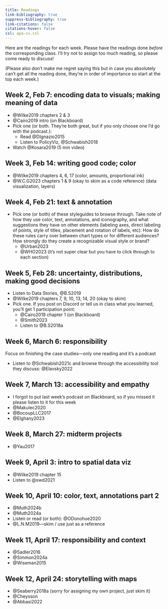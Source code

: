 ```yaml
---
title: Readings
link-bibliography: true
suppress-bibliography: true
link-citations: false
citations-hover: false
csl: apa-cv.csl
---
```


Here are the readings for each week. Please have the readings done _before_ the corresponding class. I'll try not to assign too much reading, so please come ready to discuss! 

(Please also don't make me regret saying this but in case you absolutely can't get all the reading done, they're in order of importance so start at the top each week.)


## Week 2, Feb 7: encoding data to visuals; making meaning of data

* @Wilke2019 chapters 2 & 3
* @Cairo2019 intro (on Blackboard)
* Pick one (or both. They're both great, but if you only choose one I'd go with the podcast.):
  * Read @DIgnazio2015
  * Listen to PolicyViz, @Schwabish2018
* Watch @Kosara2019 (5 min video)

## Week 3, Feb 14: writing good code; color

* @Wilke2019 chapters 4, 6, 17 (color, amounts, proportional ink)
* @W.C.G2023 chapters 1 & 9 (okay to skim as a code reference) (data visualization, layers)

## Week 4, Feb 21: text & annotation

* Pick one (or both) of these styleguides to browse through. Take note of how they use color, text, annotations, and iconography, and what suggestions they have on other elements (labeling axes, direct labeling of points, style of titles, placement and rotation of labels, etc). How do these rules carry over between chart types or for different audiences? How strongly do they create a recognizable visual style or brand?
  * @Urban2023
  * @WHO2023 (it's not super clear but you have to click through to each section)

## Week 5, Feb 28: uncertainty, distributions, making good decisions

* Listen to Data Stories, @B.S2019
* @Wilke2019 chapters 7, 9, 10, 13, 14, 20 (okay to skim)
* Pick one. If you post on Discord or tell us in class what you learned, you'll get 1 participation point:
  * @Cairo2019 chapter 1 (on Blackboard)
  * @Smith2023
  * Listen to @B.S2018a

## Week 6, March 6: responsibility

Focus on finishing the case studies---only one reading and it's a podcast

* Listen to @Schwabish2021c and browse through the accessibility tool they discuss: @Elavsky2022

## Week 7, March 13: accessibility and empathy

* I forgot to put last week's podcast on Blackboard, so if you missed it please listen to it for this week
* @Makulec2020
* @BocoupLLC2017
* @Elghany2023

## Week 8, March 27: midterm projects

* @Yau2017

## Week 9, April 3: intro to spatial data viz

* @Wilke2019 chapter 15
* Listen to @swd2021

## Week 10, April 10: color, text, annotations part 2

* @Muth2024b
* @Muth2024a
* Listen or read (or both): @ODonohue2020
* @L.N.M2019---skim / use just as a reference

## Week 11, April 17: responsibility and context

* @Sadler2016
* @Simmon2024a
* @Wiseman2015

## Week 12, April 24: storytelling with maps

* @Seaberry2018a (sorry for assigning my own project, just skim it)
* @Cheysson
* @Abbasi2022
